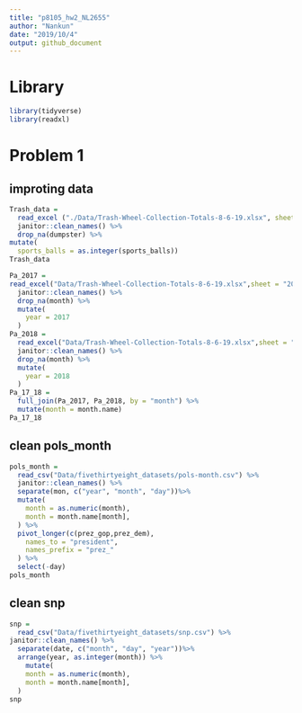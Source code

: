 ```yaml
---
title: "p8105_hw2_NL2655"
author: "Nankun"
date: "2019/10/4"
output: github_document
---
```


# Library

```r
library(tidyverse)
library(readxl)
```

# Problem 1

## improting data

```r
Trash_data = 
  read_excel ("./Data/Trash-Wheel-Collection-Totals-8-6-19.xlsx", sheet="Mr. Trash Wheel", range = cell_cols("A:N")) %>% 
  janitor::clean_names() %>% 
  drop_na(dumpster) %>% 
mutate(
  sports_balls = as.integer(sports_balls))
Trash_data
```

```r
Pa_2017 =
read_excel("Data/Trash-Wheel-Collection-Totals-8-6-19.xlsx",sheet = "2017 Precipitation", range = "A2:B15")%>% 
  janitor::clean_names() %>% 
  drop_na(month) %>% 
  mutate(
    year = 2017
  )
Pa_2018 =
  read_excel("Data/Trash-Wheel-Collection-Totals-8-6-19.xlsx",sheet = "2018 Precipitation", range = "A2:B15") %>% 
  janitor::clean_names() %>% 
  drop_na(month) %>% 
  mutate(
    year = 2018
  )
Pa_17_18 = 
  full_join(Pa_2017, Pa_2018, by = "month") %>% 
  mutate(month = month.name)
Pa_17_18
```


## clean pols_month
```r
pols_month = 
  read_csv("Data/fivethirtyeight_datasets/pols-month.csv") %>% 
  janitor::clean_names() %>% 
  separate(mon, c("year", "month", "day"))%>% 
  mutate(
    month = as.numeric(month),
    month = month.name[month],
  ) %>% 
  pivot_longer(c(prez_gop,prez_dem),
    names_to = "president",
    names_prefix = "prez_"
  ) %>% 
  select(-day)
pols_month
```

## clean snp

```r
snp =
  read_csv("Data/fivethirtyeight_datasets/snp.csv") %>% 
janitor::clean_names() %>% 
  separate(date, c("month", "day", "year"))%>% 
  arrange(year, as.integer(month)) %>% 
    mutate(
    month = as.numeric(month),
    month = month.name[month],
  )
snp
```

